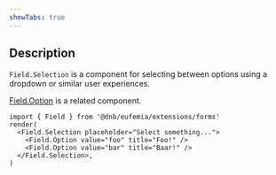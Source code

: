 ```yaml
---
showTabs: true
---
```


## Description

`Field.Selection` is a component for selecting between options using a dropdown or similar user experiences.

[Field.Option](/uilib/extensions/forms/base-fields/Option/) is a related component.

```tsx
import { Field } from '@dnb/eufemia/extensions/forms'
render(
  <Field.Selection placeholder="Select something...">
    <Field.Option value="foo" title="Foo!" />
    <Field.Option value="bar" title="Baar!" />
  </Field.Selection>,
)
```

